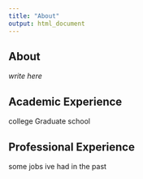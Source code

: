 ```yaml
---
title: "About"
output: html_document
---
```


## About
*write here*

## Academic Experience
college
Graduate school

## Professional Experience
some jobs ive had in the past